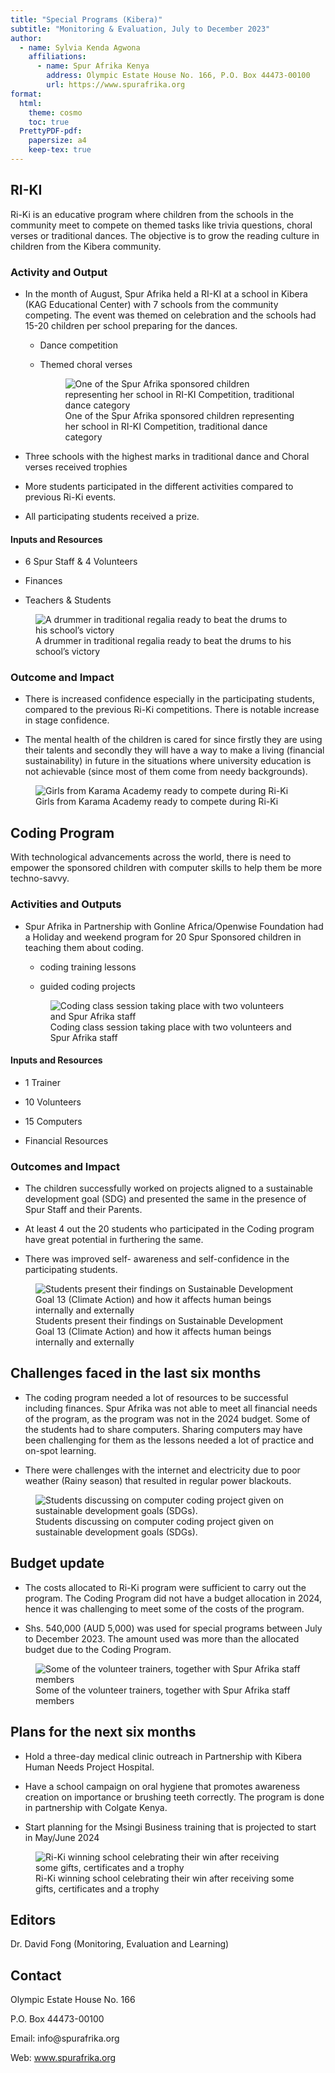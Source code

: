 ```yaml
---
title: "Special Programs (Kibera)"
subtitle: "Monitoring & Evaluation, July to December 2023"
author:
  - name: Sylvia Kenda Agwona
    affiliations:
      - name: Spur Afrika Kenya
        address: Olympic Estate House No. 166, P.O. Box 44473-00100
        url: https://www.spurafrika.org
format:
  html: 
    theme: cosmo
    toc: true
  PrettyPDF-pdf:
    papersize: a4
    keep-tex: true
---
```


```{=tex}
\fancypagestyle{myCoverStyle}{
  \fancyhf{}
  \renewcommand\headrulewidth{0pt}
  \fancyfoot[R]{\thepage}
  \fancyfoot[C]{\em{Cover picture : Two students enthusiastically learning from one another in the Coding Program}}
  \fancyfootoffset{3.5cm}
}
\thispagestyle{myCoverStyle}
% the default style is defined in _extensions/nrennie/PrettyPDF/PrettyPDF.tex
% and then set in _extensions/.../pagestyle.tex
% however, for the very first page we want to describe what is in the cover page
```
## RI-KI

Ri-Ki is an educative program where children from the schools in the community meet to compete on themed tasks like trivia questions, choral verses or traditional dances. The objective is to grow the reading culture in children from the Kibera community.

### Activity and Output

-   In the month of August, Spur Afrika held a RI-KI at a school in Kibera (KAG Educational Center) with 7 schools from the community competing. The event was themed on celebration and the schools had 15-20 children per school preparing for the dances.

    -   Dance competition

    -   Themed choral verses

        ![One of the Spur Afrika sponsored children representing her school in RI-KI Competition, traditional dance category](images/2023H2 Special Ri-ki Dance.jpg)

-   Three schools with the highest marks in traditional dance and Choral verses received trophies 

-   More students participated in the different activities compared to previous Ri-Ki events.

-   All participating students received a prize.

#### Inputs and Resources

-   6 Spur Staff & 4 Volunteers 

-   Finances

-   Teachers & Students

![A drummer in traditional regalia ready to beat the drums to his school's victory](images/2023H2 Special Ri-ki Drummer.jpg){fig-align="center"}

### Outcome and Impact

-   There is increased confidence especially in the participating students, compared to the previous Ri-Ki competitions. There is notable increase in stage confidence.

-   The mental health of the children is cared for since firstly they are using their talents and secondly they will have a way to make a living (financial sustainability) in future in the situations where university education is not achievable (since most of them come from needy backgrounds).

![Girls from Karama Academy ready to compete during Ri-Ki](images/2023H2 Special Ri-ki Karama.jpg){fig-align="center"}

## Coding Program

With technological advancements across the world, there is need to empower the sponsored children with computer skills to help them be more techno-savvy.

### Activities and Outputs

-   Spur Afrika in Partnership with Gonline Africa/Openwise Foundation had a Holiday and weekend program for 20 Spur Sponsored children in teaching them about coding.

    -   coding training lessons

    -   guided coding projects

    ![Coding class session taking place with two volunteers and Spur Afrika staff](images/2023H2 Special Computer instruction.jpg)

#### Inputs and Resources

-   1 Trainer 

-   10 Volunteers 

-   15 Computers

-   Financial Resources

### Outcomes and Impact

-   The children successfully worked on projects aligned to a sustainable development goal (SDG) and presented the same in the presence of Spur Staff and their Parents.

-   At least 4 out the 20 students who participated in the Coding program have great potential in furthering the same. 

-   There was improved self- awareness and self-confidence in the participating students.

![Students present their findings on Sustainable Development Goal 13 (Climate Action) and how it affects human beings internally and externally](images/2023H2 Special Computer presentation.jpg){alt="Students present their findings on Sustainable Development Goal 13 (Climate Action) and how it affects human beings internally and externally"}

## Challenges faced in the last six months

-   The coding program needed a lot of resources to be successful including finances. Spur Afrika was not able to meet all financial needs of the program, as the program was not in the 2024 budget. Some of the students had to share computers. Sharing computers may have been challenging for them as the lessons needed a lot of practice and on-spot learning. 

-   There were challenges with the internet and electricity due to poor weather (Rainy season) that resulted in regular power blackouts.

![Students discussing on computer coding project given on sustainable development goals (SDGs).](images/2023H2 Special Computer discussion.jpg){fig-align="center"}

## Budget update

-   The costs allocated to Ri-Ki program were sufficient to carry out the program. The Coding Program did not have a budget allocation in 2024, hence it was challenging to meet some of the costs of the program. 

-   Shs. 540,000 (AUD 5,000) was used for special programs between July to December 2023. The amount used was more than the allocated budget due to the Coding Program.

![Some of the volunteer trainers, together with Spur Afrika staff members](images/2023H2 Special Computer volunteers.jpg){fig-align="center"}

## Plans for the next six months

-   Hold a three-day medical clinic outreach in Partnership with Kibera Human Needs Project Hospital. 

-   Have a school campaign on oral hygiene that promotes awareness creation on importance or brushing teeth correctly. The program is done in partnership with Colgate Kenya. 

-   Start planning for the Msingi Business training that is projected to start in May/June 2024

![Ri-Ki winning school celebrating their win after receiving some gifts, certificates and a trophy](images/2023H2 Special Ri-ki Winners.jpg){fig-align="center"}

## Editors

Dr. David Fong (Monitoring, Evaluation and Learning)

## Contact

Olympic Estate House No. 166

P.O. Box 44473-00100

Email: info\@spurafrika.org

Web: [www.spurafrika.org](https://www.spurafrika.org)
